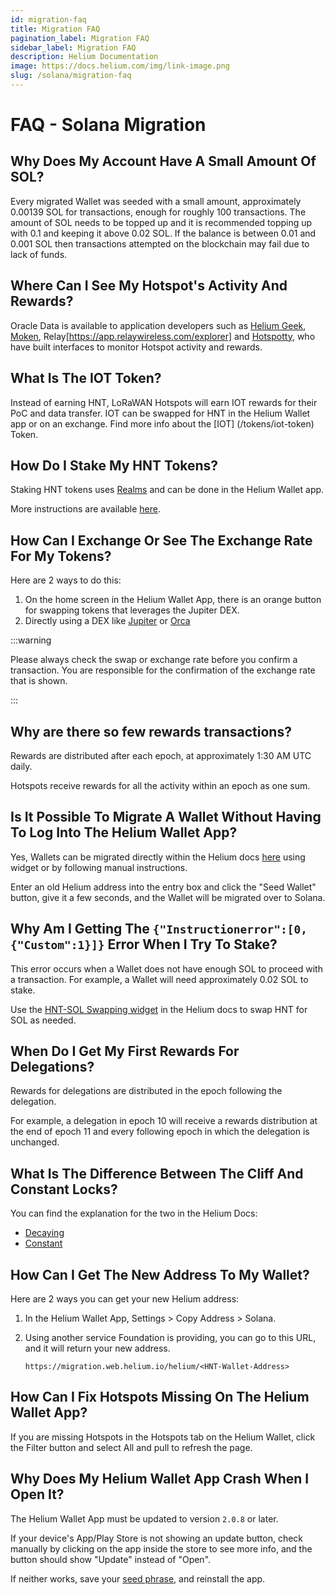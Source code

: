 ```yaml
---
id: migration-faq
title: Migration FAQ
pagination_label: Migration FAQ
sidebar_label: Migration FAQ
description: Helium Documentation
image: https://docs.helium.com/img/link-image.png
slug: /solana/migration-faq
---
```


# FAQ - Solana Migration

## Why Does My Account Have A Small Amount Of SOL?

Every migrated Wallet was seeded with a small amount, approximately 0.00139 SOL for
transactions, enough for roughly 100 transactions. The amount of SOL needs to be topped up and it is
recommended topping up with 0.1 and keeping it above 0.02 SOL. If the balance is between 0.01 and 
0.001 SOL then transactions attempted on the blockchain may fail due to lack of funds.

## Where Can I See My Hotspot's Activity And Rewards?

Oracle Data is available to application developers such as [Helium Geek](https://heliumgeek.com/), 
[Moken](https://explorer.moken.io/), Relay[https://app.relaywireless.com/explorer] and [Hotspotty](https://app.hotspotty.net/), who have built interfaces to monitor Hotspot
activity and rewards.

## What Is The IOT Token?

Instead of earning HNT, LoRaWAN Hotspots will earn IOT rewards for their PoC and data transfer. 
IOT can be swapped for HNT in the Helium Wallet app or on an exchange. Find more info about the [IOT]
(/tokens/iot-token) Token.

## How Do I Stake My HNT Tokens?

Staking HNT tokens uses [Realms](https://realms.heliumvote.com/dao/hnt) and can be done in the Helium
Wallet app.

More instructions are available [here](/governance/staking-with-realms/).

## How Can I Exchange Or See The Exchange Rate For My Tokens?

Here are 2 ways to do this:

1. On the home screen in the Helium Wallet App, there is an orange button for swapping tokens that
   leverages the Jupiter DEX.
2. Directly using a DEX like [Jupiter](https://jup.ag) or [Orca](https://orca.so)

:::warning

Please always check the swap or exchange rate before you confirm a transaction. You are responsible for 
the confirmation of the exchange rate that is shown.

:::

## Why are there so few rewards transactions?

Rewards are distributed after each epoch, at approximately 1:30 AM UTC daily.

Hotspots receive rewards for all the activity within an epoch as one sum.

## Is It Possible To Migrate A Wallet Without Having To Log Into The Helium Wallet App?

Yes, Wallets can be migrated directly within the Helium docs
[here](/solana/migration/exchange#mapping-helium-wallets-to-solana-wallets) using widget or by
following manual instructions.

Enter an old Helium address into the entry box and click the "Seed Wallet" button, give it a few
seconds, and the Wallet will be migrated over to Solana.

## Why Am I Getting The `{"Instructionerror":[0, {"Custom":1}]}` Error When I Try To Stake?

This error occurs when a Wallet does not have enough SOL to proceed with a transaction. For example,
a Wallet will need approximately 0.02 SOL to stake.

Use the [HNT-SOL Swapping widget](/tokens/sol-token) in the Helium docs to swap HNT for SOL as
needed.

## When Do I Get My First Rewards For Delegations?

Rewards for delegations are distributed in the epoch following the delegation.

For example, a delegation in epoch 10 will receive a rewards distribution at the end of epoch 11 and
every following epoch in which the delegation is unchanged.

## What Is The Difference Between The Cliff And Constant Locks?

You can find the explanation for the two in the Helium Docs:

- [Decaying](/governance/staking-with-realms#decaying)
- [Constant](/governance/staking-with-realms#constant)

## How Can I Get The New Address To My Wallet?

Here are 2 ways you can get your new Helium address:

1. In the Helium Wallet App, Settings > Copy Address > Solana.
2. Using another service Foundation is providing, you can go to this URL, and it will return your
   new address.

   ```
   https://migration.web.helium.io/helium/<HNT-Wallet-Address>
   ```

## How Can I Fix Hotspots Missing On The Helium Wallet App?

If you are missing Hotspots in the Hotspots tab on the Helium Wallet, click the Filter button and
select All and pull to refresh the page.

## Why Does My Helium Wallet App Crash When I Open It?

The Helium Wallet App must be updated to version `2.0.8` or later.

If your device's App/Play Store is not showing an update button, check manually by clicking on the
app inside the store to see more info, and the button should show "Update" instead of "Open".

If neither works, save your [seed phrase](/wallets/wallet-seed-phrase), and reinstall the app.
